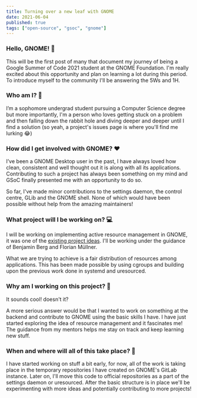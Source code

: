 ```yaml
---
title: Turning over a new leaf with GNOME
date: 2021-06-04
published: true
tags: ["open-source", "gsoc", "gnome"]
---
```


### Hello, GNOME! 👋
This will be the first post of many that document my journey of being a Google Summer of Code 2021 student at the GNOME Foundation. 
I'm really excited about this opportunity and plan on learning a lot during this period. 
To introduce myself to the community I'll be answering the 5Ws and 1H.

### Who am I? 🧑
I’m a sophomore undergrad student pursuing a Computer Science degree but more importantly, 
I'm a person who loves getting stuck on a problem and then falling down the rabbit hole and diving deeper and deeper until I find a solution 
(so yeah, a project's issues page is where you'll find me lurking 😂)

### How did I get involved with GNOME? ❤️
I’ve been a GNOME Desktop user in the past, I have always loved how clean, consistent and well thought out it is along with all its applications. 
Contributing to such a project has always been something on my mind and GSoC finally presented me with an opportunity to do so. 

So far, I've made minor contributions to the settings daemon, the control centre, GLib and the GNOME shell. 
None of which would have been possible without help from the amazing maintainers!

### What project will I be working on? 💻
I will be working on implementing active resource management in GNOME, 
it was one of the [existing project ideas](https://gitlab.gnome.org/Teams/Engagement/gsoc-2021/-/issues/21).
I'll be working under the guidance of Benjamin Berg and Florian Müllner. 

What we are trying to achieve is a fair distribution of resources among applications. 
This has been made possible by using cgroups and building upon the previous work done in systemd and uresourced.

### Why am I working on this project? 🤔
It sounds cool! doesn't it? 

A more serious answer would be that I wanted to work on something at the backend and contribute to GNOME using the basic skills I have. 
I have just started exploring the idea of resource management and it fascinates me! The guidance from my mentors helps me stay on track and keep learning new stuff.

### When and where will all of this take place? 📅
I have started working on stuff a bit early, for now, all of the work is taking place in the temporary repositories I have created on GNOME's GitLab instance. 
Later on, I'll move this code to official repositories as a part of the settings daemon or uresourced.
After the basic structure is in place we'll be experimenting with more ideas and potentially contributing to more projects!